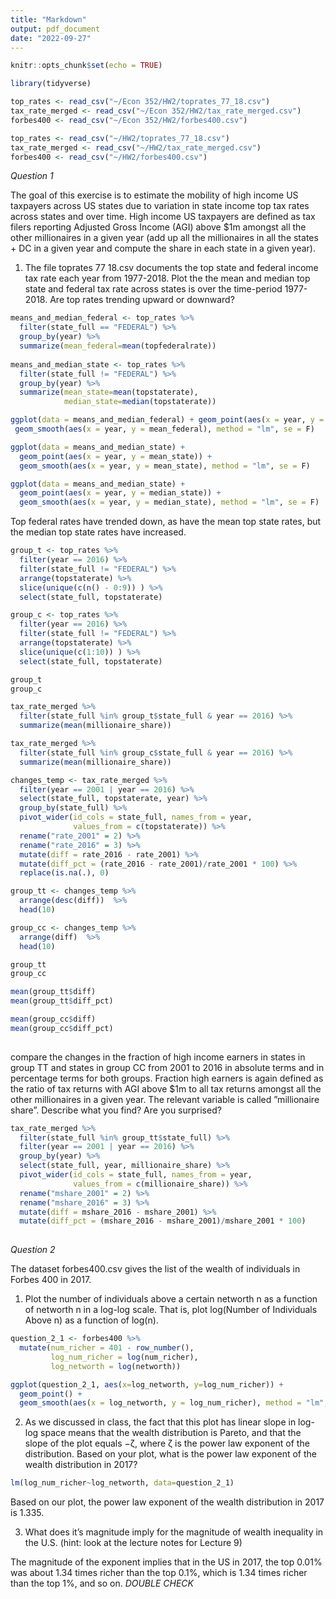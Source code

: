 ```yaml
---
title: "Markdown"
output: pdf_document
date: "2022-09-27"
---
```


```r
knitr::opts_chunk$set(echo = TRUE)
```


```r
library(tidyverse)
```


```r
top_rates <- read_csv("~/Econ 352/HW2/toprates_77_18.csv")
tax_rate_merged <- read_csv("~/Econ 352/HW2/tax_rate_merged.csv")
forbes400 <- read_csv("~/Econ 352/HW2/forbes400.csv")
```

```r
top_rates <- read_csv("~/HW2/toprates_77_18.csv")
tax_rate_merged <- read_csv("~/HW2/tax_rate_merged.csv")
forbes400 <- read_csv("~/HW2/forbes400.csv")
```

*Question 1*

The goal of this exercise is to estimate the mobility of high income US taxpayers across
US states due to variation in state income top tax rates across states and over time. High income US
taxpayers are defined as tax filers reporting Adjusted Gross Income (AGI) above $1m amongst all the
other millionaires in a given year (add up all the millionaires in all the states + DC in a given year and
compute the share in each state in a given year).

1. The file toprates 77 18.csv documents the top state and federal income tax rate each year from
1977-2018. Plot the the mean and median top state and federal tax rate across states is over the
time-period 1977-2018. Are top rates trending upward or downward?

```r
means_and_median_federal <- top_rates %>% 
  filter(state_full == "FEDERAL") %>% 
  group_by(year) %>% 
  summarize(mean_federal=mean(topfederalrate))
  
means_and_median_state <- top_rates %>% 
  filter(state_full != "FEDERAL") %>% 
  group_by(year) %>% 
  summarize(mean_state=mean(topstaterate),
            median_state=median(topstaterate))

ggplot(data = means_and_median_federal) + geom_point(aes(x = year, y = mean_federal)) +
 geom_smooth(aes(x = year, y = mean_federal), method = "lm", se = F)

ggplot(data = means_and_median_state) + 
  geom_point(aes(x = year, y = mean_state)) +
  geom_smooth(aes(x = year, y = mean_state), method = "lm", se = F)

ggplot(data = means_and_median_state) + 
  geom_point(aes(x = year, y = median_state)) +
  geom_smooth(aes(x = year, y = median_state), method = "lm", se = F)


```
Top federal rates have trended down, as have the mean top state rates, but the median top state rates have increased.


```r
group_t <- top_rates %>%
  filter(year == 2016) %>%
  filter(state_full != "FEDERAL") %>%
  arrange(topstaterate) %>%
  slice(unique(c(n() - 0:9)) ) %>%
  select(state_full, topstaterate)

group_c <- top_rates %>%
  filter(year == 2016) %>%
  filter(state_full != "FEDERAL") %>%
  arrange(topstaterate) %>%
  slice(unique(c(1:10)) ) %>%
  select(state_full, topstaterate)

group_t
group_c
```


```r
tax_rate_merged %>%
  filter(state_full %in% group_t$state_full & year == 2016) %>%
  summarize(mean(millionaire_share))

tax_rate_merged %>%
  filter(state_full %in% group_c$state_full & year == 2016) %>%
  summarize(mean(millionaire_share))
```


```r
changes_temp <- tax_rate_merged %>%
  filter(year == 2001 | year == 2016) %>%
  select(state_full, topstaterate, year) %>%
  group_by(state_full) %>%
  pivot_wider(id_cols = state_full, names_from = year, 
              values_from = c(topstaterate)) %>%
  rename("rate_2001" = 2) %>%
  rename("rate_2016" = 3) %>%
  mutate(diff = rate_2016 - rate_2001) %>%
  mutate(diff_pct = (rate_2016 - rate_2001)/rate_2001 * 100) %>%
  replace(is.na(.), 0)

group_tt <- changes_temp %>%
  arrange(desc(diff))  %>%
  head(10)

group_cc <- changes_temp %>%
  arrange(diff)  %>%
  head(10)

group_tt 
group_cc

mean(group_tt$diff)
mean(group_tt$diff_pct)

mean(group_cc$diff)
mean(group_cc$diff_pct)
  
```

compare the changes in the fraction of high income earners in states in group TT and states in group CC from 2001 to 2016 in absolute terms and in percentage terms for both groups. Fraction high earners is again defined as the ratio of tax returns with AGI above $1m to all tax returns amongst all the other millionaires in a given year. The relevant variable is called ”millionaire share”. Describe what you find? Are you surprised? 

```r
tax_rate_merged %>%
  filter(state_full %in% group_tt$state_full) %>%
  filter(year == 2001 | year == 2016) %>%
  group_by(year) %>%
  select(state_full, year, millionaire_share) %>%
  pivot_wider(id_cols = state_full, names_from = year, 
              values_from = c(millionaire_share)) %>%
  rename("mshare_2001" = 2) %>%
  rename("mshare_2016" = 3) %>%
  mutate(diff = mshare_2016 - mshare_2001) %>%
  mutate(diff_pct = (mshare_2016 - mshare_2001)/mshare_2001 * 100)
  
```


*Question 2*

The dataset forbes400.csv gives the list of the wealth of individuals in Forbes 400 in 2017.

1. Plot the number of individuals above a certain networth n as a function of networth n in a log-log
scale. That is, plot log(Number of Individuals Above n) as a function of log(n).

```r
question_2_1 <- forbes400 %>%
  mutate(num_richer = 401 - row_number(),
         log_num_richer = log(num_richer),
         log_networth = log(networth))

ggplot(question_2_1, aes(x=log_networth, y=log_num_richer)) +
  geom_point() +
  geom_smooth(aes(x = log_networth, y = log_num_richer), method = "lm", se = F)


```

2. As we discussed in class, the fact that this plot has linear slope in log-log space means that the wealth
distribution is Pareto, and that the slope of the plot equals −ζ, where ζ is the power law exponent
of the distribution. Based on your plot, what is the power law exponent of the wealth distribution
in 2017?

```r

lm(log_num_richer~log_networth, data=question_2_1)

```
Based on our plot, the power law exponent of the wealth distribution in 2017 is 1.335.

3. What does it’s magnitude imply for the magnitude of wealth inequality in the U.S. (hint: look at
the lecture notes for Lecture 9)

The magnitude of the exponent implies that in the US in 2017, the top 0.01% was about 1.34 times richer than the top 0.1%, which is 1.34 times richer than the top 1%, and so on. *DOUBLE CHECK*
